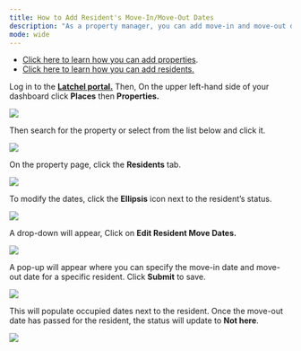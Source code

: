 ---
title: How to Add Resident's Move-In/Move-Out Dates
description: "As a property manager, you can add move-in and move-out dates for each resident. To do this, you will first need to add property and resident data to your Latchel portal."
mode: wide
---

* [Click here to learn how you can add properties](https://latchel.com/blog/how-to-remove-properties-and-add-properties/).
* [Click here to learn how you can add residents.](/s/topic/0TO5e000000h9wqGAA/How-to-Add-Manage-Residents)


Log in to the **[Latchel portal.](https://stage.latchel.com/)** Then, On the upper left-hand side of your dashboard click **Places** then **Properties.**


<Frame>
  <img src="/images/rtaImage-437.jpg"/>
</Frame>



Then search for the property or select from the list below and click it.


<Frame>
  <img src="/images/rtaImage-438.jpg"/>
</Frame>


On the property page, click the **Residents** tab.


<Frame>
  <img src="/images/rtaImage-439.jpg"/>
</Frame>


To modify the dates, click the **Ellipsis** icon next to the resident’s status. 


<Frame>
  <img src="/images/rtaImage-440.jpg"/>
</Frame>


A drop-down will appear, Click on **Edit Resident Move Dates.**


<Frame>
  <img src="/images/rtaImage-441.jpg"/>
</Frame>


A pop-up will appear where you can specify the move-in date and move-out date for a specific resident. Click **Submit** to save.

<Frame>
  <img src="/images/rtaImage-442.jpg"/>
</Frame>


This will populate occupied dates next to the resident. Once the move-out date has passed for the resident, the status will update to **Not here**.


<Frame>
  <img src="/images/rtaImage-443.jpg"/>
</Frame>
